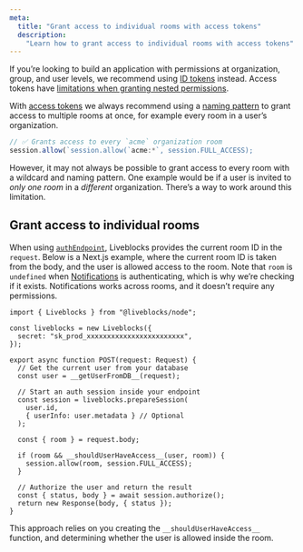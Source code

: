 ```yaml
---
meta:
  title: "Grant access to individual rooms with access tokens"
  description:
    "Learn how to grant access to individual rooms with access tokens"
---
```


<Banner title="Looking for more complex permissions?" type="warning">

If you’re looking to build an application with permissions at organization,
group, and user levels, we recommend using
[ID tokens](/docs/authentication/id-token) instead. Access tokens have
[limitations when granting nested permissions](#limitations).

</Banner>

With [access tokens](/docs/authentication/access-token) we always recommend
using a [naming pattern](/docs/authentication/access-token#Naming-pattern) to
grant access to multiple rooms at once, for example every room in a user’s
organization.

```ts
// ✅ Grants access to every `acme` organization room
session.allow(`session.allow(`acme:*`, session.FULL_ACCESS);
```

However, it may not always be possible to grant access to every room with a
wildcard and naming pattern. One example would be if a user is invited to _only
one room_ in a _different_ organization. There’s a way to work around this
limitation.

## Grant access to individual rooms

When using
[`authEndpoint`](/docs/api-reference/liveblocks-client#createClientAuthEndpoint),
Liveblocks provides the current room ID in the `request`. Below is a Next.js
example, where the current room ID is taken from the body, and the user is
allowed access to the room. Note that `room` is `undefined` when
[Notifications](/docs/ready-made-features/comments/email-notifications) is
authenticating, which is why we’re checking if it exists. Notifications works
across rooms, and it doesn’t require any permissions.

```tsx highlight="17,19-21"
import { Liveblocks } from "@liveblocks/node";

const liveblocks = new Liveblocks({
  secret: "sk_prod_xxxxxxxxxxxxxxxxxxxxxxxx",
});

export async function POST(request: Request) {
  // Get the current user from your database
  const user = __getUserFromDB__(request);

  // Start an auth session inside your endpoint
  const session = liveblocks.prepareSession(
    user.id,
    { userInfo: user.metadata } // Optional
  );

  const { room } = request.body;

  if (room && __shouldUserHaveAccess__(user, room)) {
    session.allow(room, session.FULL_ACCESS);
  }

  // Authorize the user and return the result
  const { status, body } = await session.authorize();
  return new Response(body, { status });
}
```

This approach relies on you creating the `__shouldUserHaveAccess__` function,
and determining whether the user is allowed inside the room.
